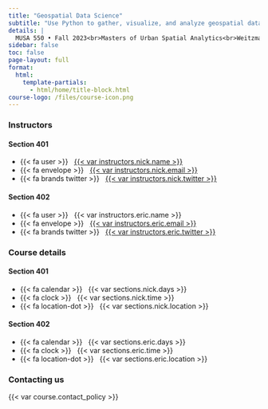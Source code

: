 ```yaml
---
title: "Geospatial Data Science"
subtitle: "Use Python to gather, visualize, and analyze geospatial data with an urban planning and public policy focus"
details: |
  MUSA 550 • Fall 2023<br>Masters of Urban Spatial Analytics<br>Weitzman School of Design, University of Pennsylvania
sidebar: false
toc: false
page-layout: full
format:
  html:
    template-partials:
      - html/home/title-block.html
course-logo: /files/course-icon.png
---
```



::: {.home}

:::: {.grid .course-details}

::: {.g-col-12 .g-col-sm-6 .g-col-md-4}

### Instructors


#### Section 401

- {{< fa user >}} &nbsp; [{{< var instructors.nick.name >}}]({{< var instructors.nick.url >}})
- {{< fa envelope >}} &nbsp; <a href="mailto:{{< var instructors.nick.email >}}">{{< var instructors.nick.email >}}</a>
- {{< fa brands twitter >}} &nbsp; [{{< var instructors.nick.twitter >}}](https://www.twitter.com/{{< var instructors.nick.twitter >}})

#### Section 402

- {{< fa user >}} &nbsp; {{< var instructors.eric.name >}}
- {{< fa envelope >}} &nbsp; <a href="mailto:{{< var instructors.eric.email >}}">{{< var instructors.eric.email >}}</a>
- {{< fa brands twitter >}} &nbsp; [{{< var instructors.eric.twitter >}}](https://www.twitter.com/{{< var instructors.eric.twitter >}}) 

:::

::: {.g-col-12 .g-col-sm-6 .g-col-md-4}
### Course details

#### Section 401

- {{< fa calendar >}} &nbsp; {{< var sections.nick.days >}}
- {{< fa clock >}} &nbsp; {{< var sections.nick.time >}}
- {{< fa location-dot >}} &nbsp; {{< var sections.nick.location >}}

#### Section 402

- {{< fa calendar >}} &nbsp; {{< var sections.eric.days >}}
- {{< fa clock >}} &nbsp; {{< var sections.eric.time >}}
- {{< fa location-dot >}} &nbsp; {{< var sections.eric.location >}}
:::

::: {.g-col-12 .g-col-md-4 .contact-policy}
### Contacting us

{{< var course.contact_policy >}}
:::

::::


:::